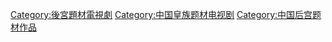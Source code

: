 [[Category:後宮題材電視劇|Category:後宮題材電視劇]]
[[Category:中国皇族题材电视剧|Category:中国皇族题材电视剧]]
[[Category:中国后宫题材作品|Category:中国后宫题材作品]]
